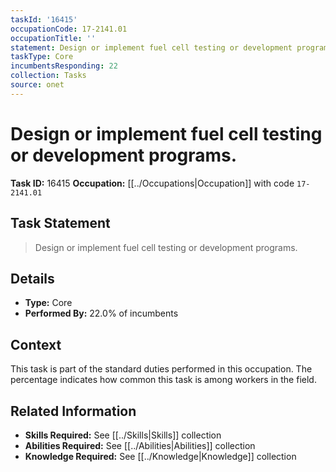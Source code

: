 ```yaml
---
taskId: '16415'
occupationCode: 17-2141.01
occupationTitle: ''
statement: Design or implement fuel cell testing or development programs.
taskType: Core
incumbentsResponding: 22
collection: Tasks
source: onet
---
```

# Design or implement fuel cell testing or development programs.

**Task ID:** 16415
**Occupation:** [[../Occupations|Occupation]] with code `17-2141.01`

## Task Statement

> Design or implement fuel cell testing or development programs.

## Details

- **Type:** Core
- **Performed By:** 22.0% of incumbents

## Context

This task is part of the standard duties performed in this occupation. The percentage indicates how common this task is among workers in the field.

## Related Information

- **Skills Required:** See [[../Skills|Skills]] collection
- **Abilities Required:** See [[../Abilities|Abilities]] collection
- **Knowledge Required:** See [[../Knowledge|Knowledge]] collection
